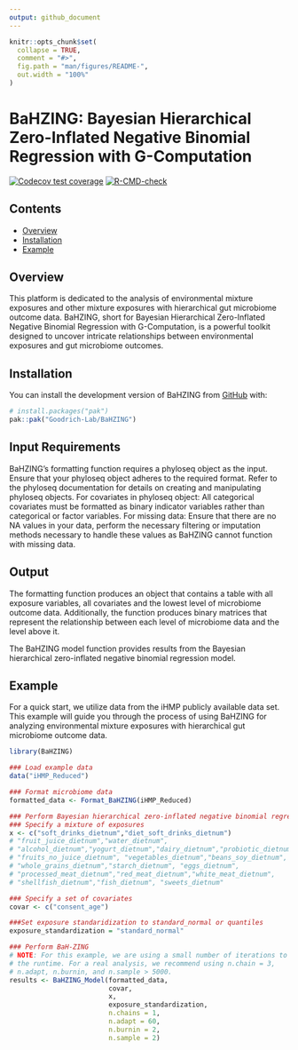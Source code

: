 ```yaml
---
output: github_document
---
```


<!-- README.md is generated from README.Rmd. Please edit that file -->

```r
knitr::opts_chunk$set(
  collapse = TRUE,
  comment = "#>",
  fig.path = "man/figures/README-",
  out.width = "100%"
)
```

# BaHZING: Bayesian Hierarchical Zero-Inflated Negative Binomial Regression with G-Computation

<!-- badges: start -->
[![Codecov test coverage](https://codecov.io/gh/Goodrich-Lab/BaHZING/branch/main/graph/badge.svg)](https://app.codecov.io/gh/Goodrich-Lab/BaHZING?branch=main)
[![R-CMD-check](https://github.com/Goodrich-Lab/BaHZING/actions/workflows/R-CMD-check.yaml/badge.svg)](https://github.com/Goodrich-Lab/BaHZING/actions/workflows/R-CMD-check.yaml)
<!-- badges: end -->


## Contents

- [Overview](#overview)
- [Installation](#overview)
- [Example](#example)



## Overview

This platform is dedicated to the analysis of environmental mixture exposures and other mixture exposures with hierarchical gut microbiome outcome data. BaHZING, short for Bayesian Hierarchical Zero-Inflated Negative Binomial Regression with G-Computation, is a powerful toolkit designed to uncover intricate relationships between environmental exposures and gut microbiome outcomes.


## Installation

You can install the development version of BaHZING from [GitHub](https://github.com/) with:

``` r
# install.packages("pak")
pak::pak("Goodrich-Lab/BaHZING")
```

## Input Requirements
BaHZING's formatting function requires a phyloseq object as the input. Ensure that your phyloseq object adheres to the required format. Refer to the phyloseq documentation for details on creating and manipulating phyloseq objects. 
For covariates in phyloseq object: All categorical covariates must be formatted as binary indicator variables rather than categorical or factor variables. 
For missing data: Ensure that there are no NA values in your data, perform the necessary filtering or imputation methods necessary to handle these values as BaHZING cannot function with missing data. 

## Output
The formatting function produces an object that contains a table with all exposure variables, all covariates and the lowest level of microbiome outcome data. Additionally, the function produces binary matrices that represent the relationship between each level of microbiome data and the level above it.

The BaHZING model function provides results from the Bayesian hierarchical zero-inflated negative binomial regression model.

## Example
For a quick start, we utilize data from the iHMP publicly available data set. This example will guide you through the process of using BaHZING for analyzing environmental mixture exposures with hierarchical gut microbiome outcome data.


```r
library(BaHZING)

### Load example data
data("iHMP_Reduced")

### Format microbiome data
formatted_data <- Format_BaHZING(iHMP_Reduced)

### Perform Bayesian hierarchical zero-inflated negative binomial regression with g-computation
### Specify a mixture of exposures
x <- c("soft_drinks_dietnum","diet_soft_drinks_dietnum")
# "fruit_juice_dietnum","water_dietnum",
# "alcohol_dietnum","yogurt_dietnum","dairy_dietnum","probiotic_dietnum",
# "fruits_no_juice_dietnum", "vegetables_dietnum","beans_soy_dietnum", 
# "whole_grains_dietnum","starch_dietnum", "eggs_dietnum", 
# "processed_meat_dietnum","red_meat_dietnum","white_meat_dietnum",
# "shellfish_dietnum","fish_dietnum", "sweets_dietnum"

### Specify a set of covariates
covar <- c("consent_age")

###Set exposure standaridization to standard_normal or quantiles
exposure_standardization = "standard_normal"

### Perform BaH-ZING
# NOTE: For this example, we are using a small number of iterations to reduce 
# the runtime. For a real analysis, we recommend using n.chain = 3, 
# n.adapt, n.burnin, and n.sample > 5000.
results <- BaHZING_Model(formatted_data,
                         covar,
                         x,
                         exposure_standardization,
                         n.chains = 1,
                         n.adapt = 60,
                         n.burnin = 2,
                         n.sample = 2)
```
